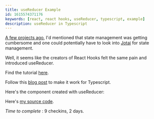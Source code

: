 ```yaml
---
title: useReducer Example
id: 1615574371176
keywords: [react, react hooks, useReducer, typescript, example]
description: useReducer in Typescript
---
```

[A few projects ago](/posts/grocerylist), I'd mentioned that state management was getting cumbersome and one could potentially have to look into [Jotai](https://github.com/pmndrs/jotai) for state management.

Well, it seems like the creators of React Hooks felt the same pain and introduced useReducer.

Find the tutorial [here](https://www.youtube.com/watch?v=4UZrsTqkcW4&t=26992s).

Follow this [blog post](https://www.benmvp.com/blog/type-checking-react-usereducer-typescript/) to make it work for Typescript.

Here's the component created with useReducer:

<UseReducerExample/>

Here's [my source code](https://github.com/pramam/nextjs-reactprojects/tree/main/components/examplecode/UseReducerExample).

_Time to complete_ : 9 checkins, 2 days.